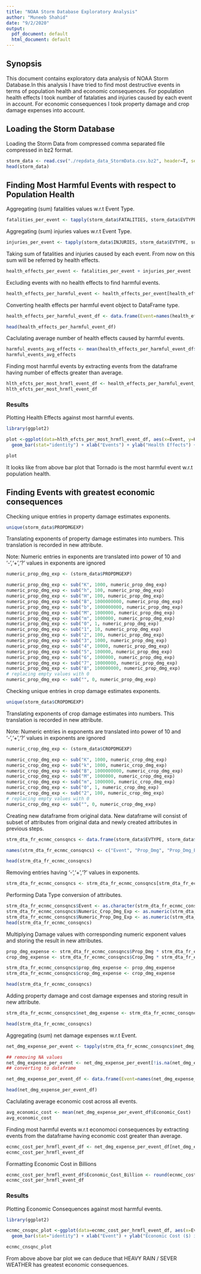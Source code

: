 ```yaml
---
title: "NOAA Storm Database Exploratory Analysis"
author: "Muneeb Shahid"
date: "9/2/2020"
output:
  pdf_document: default
  html_document: default
---
```


## Synopsis
This document contains exploratory data analysis of NOAA Storm Database.In this analysis I have tried to find most destructive events 
in terms of population health and economic consequences. For population health effects I took number of fatalaties and injuries caused by each event in account. For economic consequences I took property damage and crop damage expenses into account.

## Loading the Storm Database

Loading the Storm Data from compressed comma separated file compressed in bz2 format.

```r
storm_data <- read.csv("./repdata_data_StormData.csv.bz2", header=T, sep=",")
head(storm_data)
```

## Finding Most Harmful Events with respect to Population Health

Aggregating (sum) fatalities values w.r.t Event Type. 

```r
fatalities_per_event <- tapply(storm_data$FATALITIES, storm_data$EVTYPE, sum)
```

Aggregating (sum) injuries values w.r.t Event Type. 

```r
injuries_per_event <- tapply(storm_data$INJURIES, storm_data$EVTYPE, sum)
```

Taking sum of fatalities and injuries caused by each event. From now on this sum will be referred by health effects.

```r
health_effects_per_event <- fatalities_per_event + injuries_per_event
```

Excluding events with no health effects to find harmful events.

```r
health_effects_per_harmful_event <- health_effects_per_event[health_effects_per_event > 0]
```

Converting health effects per harmful event object to DataFrame type.

```r
health_effects_per_harmful_event_df <- data.frame(Event=names(health_effects_per_harmful_event), Health_Effects=health_effects_per_harmful_event,     row.names=NULL, stringsAsFactors=FALSE)

head(health_effects_per_harmful_event_df)
```

Caclulating average number of health effects caused by harmful events.

```r
harmful_events_avg_effects <- mean(health_effects_per_harmful_event_df$Health_Effects)
harmful_events_avg_effects
```

Finding most harmful events by extracting events from the dataframe having number of effects greater than average.

```r
hlth_efcts_per_most_hrmfl_event_df <- health_effects_per_harmful_event_df[health_effects_per_harmful_event_df$Health_Effects > harmful_events_avg_effects, ]
hlth_efcts_per_most_hrmfl_event_df
```

### Results

Plotting Health Effects against most harmful events.

```r
library(ggplot2)

plot <-ggplot(data=hlth_efcts_per_most_hrmfl_event_df, aes(x=Event, y=Health_Effects)) +
  geom_bar(stat="identity") + xlab("Events") + ylab("Health Effects") + coord_flip()

plot

```

It looks like from above bar plot that Tornado is the most harmful event w.r.t population health.

## Finding Events with greatest economic consequences

Checking unique entries in property damage estimates exponents.

```r
unique(storm_data$PROPDMGEXP)
```
Translating exponents of property damage estimates into numbers.
This translation is recorded in new attribute.

Note: Numeric entries in exponents are translated into power of 10 and '-','+','?' values in exponents are ignored

```r
numeric_prop_dmg_exp <- (storm_data$PROPDMGEXP)

numeric_prop_dmg_exp <- sub("K", 1000, numeric_prop_dmg_exp)
numeric_prop_dmg_exp <- sub("h", 100, numeric_prop_dmg_exp)
numeric_prop_dmg_exp <- sub("H", 100, numeric_prop_dmg_exp)
numeric_prop_dmg_exp <- sub("B", 1000000000, numeric_prop_dmg_exp)
numeric_prop_dmg_exp <- sub("b", 1000000000, numeric_prop_dmg_exp)
numeric_prop_dmg_exp <- sub("M", 1000000, numeric_prop_dmg_exp)
numeric_prop_dmg_exp <- sub("m", 1000000, numeric_prop_dmg_exp)
numeric_prop_dmg_exp <- sub("0", 1, numeric_prop_dmg_exp)
numeric_prop_dmg_exp <- sub("1", 10, numeric_prop_dmg_exp)
numeric_prop_dmg_exp <- sub("2", 100, numeric_prop_dmg_exp)
numeric_prop_dmg_exp <- sub("3", 1000, numeric_prop_dmg_exp)
numeric_prop_dmg_exp <- sub("4", 10000, numeric_prop_dmg_exp)
numeric_prop_dmg_exp <- sub("5", 100000, numeric_prop_dmg_exp)
numeric_prop_dmg_exp <- sub("6", 1000000, numeric_prop_dmg_exp)
numeric_prop_dmg_exp <- sub("7", 10000000, numeric_prop_dmg_exp)
numeric_prop_dmg_exp <- sub("8", 100000000, numeric_prop_dmg_exp)
# replacing empty values with 0
numeric_prop_dmg_exp <- sub("", 0, numeric_prop_dmg_exp)
```

Checking unique entries in crop damage estimates exponents.

```r
unique(storm_data$CROPDMGEXP)
```
Translating exponents of crop damage estimates into numbers.
This translation is recorded in new attribute.

Note: Numeric entries in exponents are translated into power of 10 and '-','+','?' values in exponents are ignored

```r
numeric_crop_dmg_exp <- (storm_data$CROPDMGEXP)

numeric_crop_dmg_exp <- sub("K", 1000, numeric_crop_dmg_exp)
numeric_crop_dmg_exp <- sub("k", 1000, numeric_crop_dmg_exp)
numeric_crop_dmg_exp <- sub("B", 1000000000, numeric_crop_dmg_exp)
numeric_crop_dmg_exp <- sub("M", 1000000, numeric_crop_dmg_exp)
numeric_crop_dmg_exp <- sub("m", 1000000, numeric_crop_dmg_exp)
numeric_crop_dmg_exp <- sub("0", 1, numeric_crop_dmg_exp)
numeric_crop_dmg_exp <- sub("2", 100, numeric_crop_dmg_exp)
# replacing empty values with 0
numeric_crop_dmg_exp <- sub("", 0, numeric_crop_dmg_exp)


```

Creating new dataframe from original data. 
New dataframe will consist of subset of attributes from original data and newly created attributes in previous steps.

```r
strm_dta_fr_ecnmc_consqncs <- data.frame(storm_data$EVTYPE, storm_data$PROPDMG, storm_data$PROPDMGEXP, numeric_prop_dmg_exp, storm_data$CROPDMG, storm_data$CROPDMGEXP, numeric_crop_dmg_exp, stringsAsFactors = FALSE)

names(strm_dta_fr_ecnmc_consqncs) <- c("Event", "Prop_Dmg", "Prop_Dmg_Exp", "Numeric_Prop_Dmg_Exp", "Crop_Dmg", "Crop_Dmg_Exp", "Numeric_Crop_Dmg_Exp")

head(strm_dta_fr_ecnmc_consqncs)

```

Removing entries having '-','+','?' values in exponents.

```r
strm_dta_fr_ecnmc_consqncs <- strm_dta_fr_ecnmc_consqncs[strm_dta_fr_ecnmc_consqncs$Prop_Dmg_Exp != "-" | strm_dta_fr_ecnmc_consqncs$Prop_Dmg_Exp != "+" | strm_dta_fr_ecnmc_consqncs$Prop_Dmg_Exp != "?" | strm_dta_fr_ecnmc_consqncs$Crop_Dmg_Exp != "-" | strm_dta_fr_ecnmc_consqncs$Crop_Dmg_Exp != "+"| strm_dta_fr_ecnmc_consqncs$Prop_Dmg_Exp != "?",]

```

Performing Data Type conversion of attributes.

```r
strm_dta_fr_ecnmc_consqncs$Event <- as.character(strm_dta_fr_ecnmc_consqncs$Event)
strm_dta_fr_ecnmc_consqncs$Numeric_Crop_Dmg_Exp <- as.numeric(strm_dta_fr_ecnmc_consqncs$Numeric_Crop_Dmg_Exp)
strm_dta_fr_ecnmc_consqncs$Numeric_Prop_Dmg_Exp <- as.numeric(strm_dta_fr_ecnmc_consqncs$Numeric_Prop_Dmg_Exp)
head(strm_dta_fr_ecnmc_consqncs)
```

Multiplying Damage values with corresponding numeric exponent values and storing the result in new attributes.

```r
prop_dmg_expense <- strm_dta_fr_ecnmc_consqncs$Prop_Dmg * strm_dta_fr_ecnmc_consqncs$Numeric_Prop_Dmg_Exp
crop_dmg_expense <- strm_dta_fr_ecnmc_consqncs$Crop_Dmg * strm_dta_fr_ecnmc_consqncs$Numeric_Crop_Dmg_Exp

strm_dta_fr_ecnmc_consqncs$prop_dmg_expense <- prop_dmg_expense
strm_dta_fr_ecnmc_consqncs$crop_dmg_expense <- crop_dmg_expense

head(strm_dta_fr_ecnmc_consqncs)
```

Adding property damage and cost damage expenses and storing result in new attribute.

```r

strm_dta_fr_ecnmc_consqncs$net_dmg_expense <- strm_dta_fr_ecnmc_consqncs$prop_dmg_expense + strm_dta_fr_ecnmc_consqncs$crop_dmg_expense

head(strm_dta_fr_ecnmc_consqncs)
```

Aggregating (sum) net damage expenses w.r.t Event.

```r
net_dmg_expense_per_event <- tapply(strm_dta_fr_ecnmc_consqncs$net_dmg_expense, strm_dta_fr_ecnmc_consqncs$Event, sum)

## removing NA values
net_dmg_expense_per_event <- net_dmg_expense_per_event[!is.na(net_dmg_expense_per_event)]
## converting to dataframe

net_dmg_expense_per_event_df <- data.frame(Event=names(net_dmg_expense_per_event), Economic_Cost=net_dmg_expense_per_event, row.names=NULL, stringsAsFactors=FALSE)

head(net_dmg_expense_per_event_df)
```

Caclulating average economic cost across all events.

```r
avg_economic_cost <- mean(net_dmg_expense_per_event_df$Economic_Cost)
avg_economic_cost
```

Finding most harmful events w.r.t economoci consequences by extracting events from the dataframe having economic cost greater than average.

```r
ecnmc_cost_per_hrmfl_event_df <- net_dmg_expense_per_event_df[net_dmg_expense_per_event_df$Economic_Cost > avg_economic_cost, ]
ecnmc_cost_per_hrmfl_event_df
```

Formatting Economic Cost in Billions

```r
ecnmc_cost_per_hrmfl_event_df$Economic_Cost_Billion <- round(ecnmc_cost_per_hrmfl_event_df$Economic_Cost, -3)/1000000000
ecnmc_cost_per_hrmfl_event_df
```

### Results

Plotting Economic Consequences against most harmful events.

```r
library(ggplot2)

ecnmc_cnsqnc_plot <-ggplot(data=ecnmc_cost_per_hrmfl_event_df, aes(x=Event, y=Economic_Cost_Billion)) +
  geom_bar(stat="identity") + xlab("Event") + ylab("Economic Cost ($) in billions") + coord_flip()

ecnmc_cnsqnc_plot

```

From above above bar plot we can deduce that HEAVY RAIN / SEVER WEATHER has greatest economic consequences.
